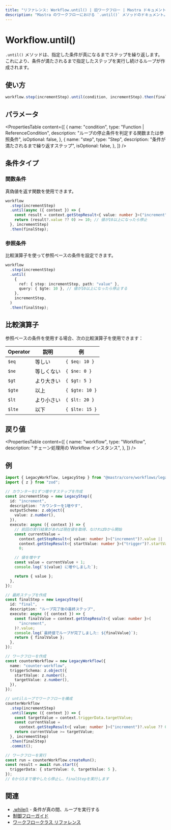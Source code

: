 ```yaml
---
title: "リファレンス: Workflow.until() | 旧ワークフロー | Mastra ドキュメント"
description: "Mastra のワークフローにおける `.until()` メソッドのドキュメント。指定した条件が true になるまでステップを繰り返します。"
---
```


# Workflow.until()

`.until()` メソッドは、指定した条件が真になるまでステップを繰り返します。これにより、条件が満たされるまで指定したステップを実行し続けるループが作成されます。

## 使い方

```typescript
workflow.step(incrementStep).until(condition, incrementStep).then(finalStep);
```


## パラメータ

<PropertiesTable
  content={[
    {
      name: "condition",
      type: "Function | ReferenceCondition",
      description:
        "ループの停止条件を判定する関数または参照条件",
      isOptional: false,
    },
    {
      name: "step",
      type: "Step",
      description: "条件が満たされるまで繰り返すステップ",
      isOptional: false,
    },
  ]}
/>

## 条件タイプ

### 関数条件

真偽値を返す関数を使用できます。

```typescript
workflow
  .step(incrementStep)
  .until(async ({ context }) => {
    const result = context.getStepResult<{ value: number }>("increment");
    return (result?.value ?? 0) >= 10; // 値が10以上になったら停止
  }, incrementStep)
  .then(finalStep);
```


### 参照条件

比較演算子を使って参照ベースの条件を設定できます。

```typescript
workflow
  .step(incrementStep)
  .until(
    {
      ref: { step: incrementStep, path: "value" },
      query: { $gte: 10 }, // 値が10以上になったら停止する
    },
    incrementStep,
  )
  .then(finalStep);
```


## 比較演算子

参照ベースの条件を使用する場合、次の比較演算子を使用できます：

| Operator | 説明                     | 例             |
| -------- | ------------------------ | -------------- |
| `$eq`    | 等しい                   | `{ $eq: 10 }`  |
| `$ne`    | 等しくない               | `{ $ne: 0 }`   |
| `$gt`    | より大きい               | `{ $gt: 5 }`   |
| `$gte`   | 以上                     | `{ $gte: 10 }` |
| `$lt`    | より小さい               | `{ $lt: 20 }`  |
| `$lte`   | 以下                     | `{ $lte: 15 }` |

## 戻り値

<PropertiesTable
  content={[
    {
      name: "workflow",
      type: "Workflow",
      description: "チェーン処理用の Workflow インスタンス",
    },
  ]}
/>

## 例

```typescript
import { LegacyWorkflow, LegacyStep } from "@mastra/core/workflows/legacy";
import { z } from "zod";

// カウンターを1ずつ増やすステップを作成
const incrementStep = new LegacyStep({
  id: "increment",
  description: "カウンターを1増やす",
  outputSchema: z.object({
    value: z.number(),
  }),
  execute: async ({ context }) => {
    // 前回の実行結果があれば現在値を取得、なければ0から開始
    const currentValue =
      context.getStepResult<{ value: number }>("increment")?.value ||
      context.getStepResult<{ startValue: number }>("trigger")?.startValue ||
      0;

    // 値を増やす
    const value = currentValue + 1;
    console.log(`${value} に増やしました`);

    return { value };
  },
});

// 最終ステップを作成
const finalStep = new LegacyStep({
  id: "final",
  description: "ループ完了後の最終ステップ",
  execute: async ({ context }) => {
    const finalValue = context.getStepResult<{ value: number }>(
      "increment",
    )?.value;
    console.log(`最終値でループが完了しました: ${finalValue}`);
    return { finalValue };
  },
});

// ワークフローを作成
const counterWorkflow = new LegacyWorkflow({
  name: "counter-workflow",
  triggerSchema: z.object({
    startValue: z.number(),
    targetValue: z.number(),
  }),
});

// untilループでワークフローを構成
counterWorkflow
  .step(incrementStep)
  .until(async ({ context }) => {
    const targetValue = context.triggerData.targetValue;
    const currentValue =
      context.getStepResult<{ value: number }>("increment")?.value ?? 0;
    return currentValue >= targetValue;
  }, incrementStep)
  .then(finalStep)
  .commit();

// ワークフローを実行
const run = counterWorkflow.createRun();
const result = await run.start({
  triggerData: { startValue: 0, targetValue: 5 },
});
// 0から5まで増やしたら停止し、finalStepを実行します
```


## 関連

- [.while()](./while) - 条件が真の間、ループを実行する
- [制御フローガイド](/docs/workflows-legacy/control-flow)
- [ワークフロークラス リファレンス](./workflow)